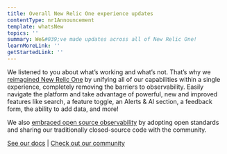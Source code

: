 ```yaml
---
title: Overall New Relic One experience updates
contentType: nr1Announcement
template: whatsNew
topics: ''
summary: We&#039;ve made updates across all of New Relic One!
learnMoreLink: ''
getStartedLink: ''
---
```


We listened to you about what’s working and what’s not. That’s why we [reimagined New Relic One](https://blog.newrelic.com/product-news/reimagined-new-relic-one-experience/) by unifying all of our capabilities within a single experience, completely removing the barriers to observability. Easily navigate the platform and take advantage of powerful, new and improved features like search, a feature toggle, an Alerts & AI section, a feedback form, the ability to add data, and more!

We also [embraced open source observability](https://blog.newrelic.com/product-news/introducing-open-source-agents-and-projects/) by adopting open standards and sharing our traditionally closed-source code with the community.

[See our docs](/docs/new-relic-one/use-new-relic-one/core-concepts/new-relic-one-transition-guide-july-2020) \| [Check out our community](https://discuss.newrelic.com/t/new-relic-unified-user-experience-resources/107757)
